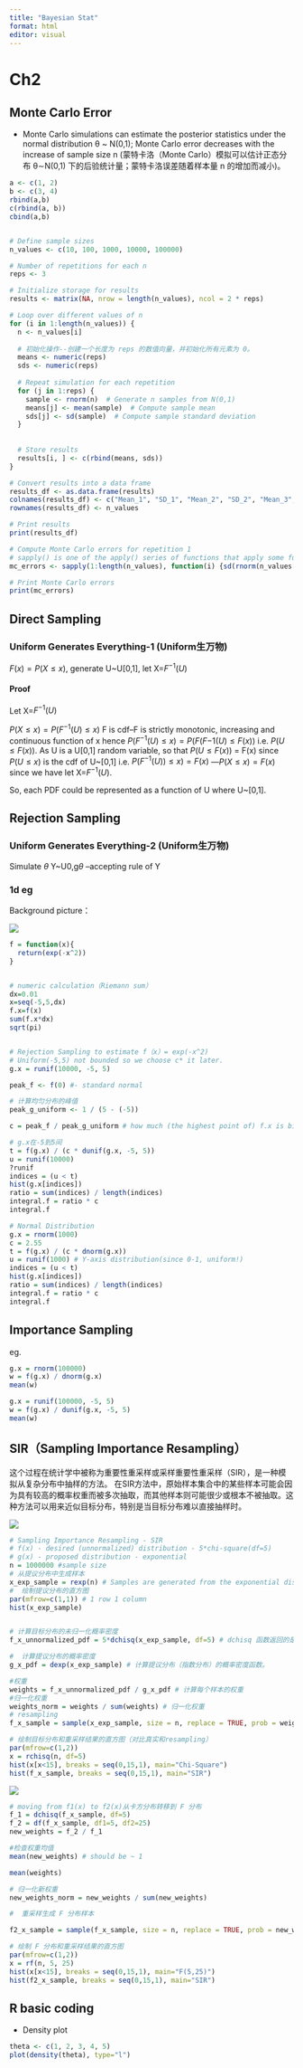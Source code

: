 ```yaml
---
title: "Bayesian Stat"
format: html
editor: visual
---
```


# Ch2

## Monte Carlo Error

-   Monte Carlo simulations can estimate the posterior statistics under the normal distribution θ \~ N(0,1); Monte Carlo error decreases with the increase of sample size n (蒙特卡洛（Monte Carlo）模拟可以估计正态分布 θ∼N(0,1) 下的后验统计量；蒙特卡洛误差随着样本量 n 的增加而减小)。

```r


a <- c(1, 2)
b <- c(3, 4)
rbind(a,b)
c(rbind(a, b))
cbind(a,b)


# Define sample sizes
n_values <- c(10, 100, 1000, 10000, 100000)

# Number of repetitions for each n
reps <- 3

# Initialize storage for results
results <- matrix(NA, nrow = length(n_values), ncol = 2 * reps)

# Loop over different values of n
for (i in 1:length(n_values)) {
  n <- n_values[i]
  
  # 初始化操作--创建一个长度为 reps 的数值向量，并初始化所有元素为 0。
  means <- numeric(reps) 
  sds <- numeric(reps)
  
  # Repeat simulation for each repetition
  for (j in 1:reps) {
    sample <- rnorm(n)  # Generate n samples from N(0,1)
    means[j] <- mean(sample)  # Compute sample mean
    sds[j] <- sd(sample)  # Compute sample standard deviation
  }
  
  
  # Store results 
  results[i, ] <- c(rbind(means, sds))
}

# Convert results into a data frame
results_df <- as.data.frame(results)
colnames(results_df) <- c("Mean_1", "SD_1", "Mean_2", "SD_2", "Mean_3", "SD_3")
rownames(results_df) <- n_values

# Print results
print(results_df)

# Compute Monte Carlo errors for repetition 1
# sapply() is one of the apply() series of functions that apply some function to each element of a list or vector and return the vector.
mc_errors <- sapply(1:length(n_values), function(i) {sd(rnorm(n_values[i])) / sqrt(n_values[i])})  

# Print Monte Carlo errors
print(mc_errors)

```

## Direct Sampling

### Uniform Generates Everything-1 (Uniform生万物)

$F(x)=P(X\leq x)$, generate U\~U\[0,1\], let X=$F^{-1}(U)$

#### Proof

Let X=$F^{-1}(U)$

$P(X\leq x) = P(F^{-1}(U)\leq x)$ F is cdf--F is strictly monotonic, increasing and continuous function of x hence $P(F^{-1}(U)\leq x)=P(F(F{-1}(U)\leq F(x))$ i.e. $P(U\leq F(x))$. As U is a U\[0,1\] random variable, so that $P(U\leq F(x))$ = F(x) since $P(U\leq x)$ is the cdf of U\~\[0,1\] i.e. $P(F^{-1}(U)) \leq x)=F(x)$ ---$P(X\leq x) = F(x)$ since we have let X=$F^{-1}(U)$.

So, each PDF could be represented as a function of U where U\~\[0,1\].

## Rejection Sampling

### Uniform Generates Everything-2 (Uniform生万物)

Simulate $\theta$ Y\~U0,g$\theta$ --accepting rule of Y

### 1d eg

Background picture：

![](images/clipboard-85383824.png)

```r
f = function(x){
  return(exp(-x^2))
}


# numeric calculation（Riemann sum）
dx=0.01
x=seq(-5,5,dx)
f.x=f(x)
sum(f.x*dx)
sqrt(pi)


# Rejection Sampling to estimate f（x）= exp(-x^2)
# Uniform(-5,5) not bounded so we choose c* it later.
g.x = runif(10000, -5, 5)

peak_f <- f(0) #- standard normal

# 计算均匀分布的峰值
peak_g_uniform <- 1 / (5 - (-5))

c = peak_f / peak_g_uniform # how much (the highest point of) f.x is bigger than g.x

# g.x在-5到5间
t = f(g.x) / (c * dunif(g.x, -5, 5))
u = runif(10000)
?runif
indices = (u < t)
hist(g.x[indices])
ratio = sum(indices) / length(indices)
integral.f = ratio * c
integral.f

# Normal Distribution
g.x = rnorm(1000)
c = 2.55
t = f(g.x) / (c * dnorm(g.x))
u = runif(1000) # Y-axis distribution(since 0-1, uniform!)
indices = (u < t)
hist(g.x[indices])
ratio = sum(indices) / length(indices)
integral.f = ratio * c
integral.f

```

## Importance Sampling

eg.

```r
g.x = rnorm(100000)
w = f(g.x) / dnorm(g.x)
mean(w)

g.x = runif(100000, -5, 5)
w = f(g.x) / dunif(g.x, -5, 5)
mean(w)
```

## SIR（Sampling Importance Resampling）

这个过程在统计学中被称为重要性重采样或采样重要性重采样（SIR），是一种模拟从复杂分布中抽样的方法。 在SIR方法中，原始样本集合中的某些样本可能会因为具有较高的概率权重而被多次抽取，而其他样本则可能很少或根本不被抽取。这种方法可以用来近似目标分布，特别是当目标分布难以直接抽样时。

![](images/clipboard-726327136.png)

```r
# Sampling Importance Resampling - SIR
# f(x) - desired (unnormalized) distribution - 5*chi-square(df=5)
# g(x) - proposed distribution - exponential
n = 1000000 #sample size
# 从提议分布中生成样本
x_exp_sample = rexp(n) # Samples are generated from the exponential distribution as a proposed distribution.
#  绘制提议分布的直方图
par(mfrow=c(1,1)) # 1 row 1 column
hist(x_exp_sample) 


# 计算目标分布的未归一化概率密度
f_x_unnormalized_pdf = 5*dchisq(x_exp_sample, df=5) # dchisq 函数返回的是概率密度值，而不是概率值（即未归一化的概率值），所以这里乘以5（或其他常数）是为了得到未归一化的卡方分布的概率密度值。f_x_unnormalized_pdf存储了每个指数分布样本点在自由度为5的卡方分布下的未归一化概率密度值

#  计算提议分布的概率密度
g_x_pdf = dexp(x_exp_sample) # 计算提议分布（指数分布）的概率密度函数。

#权重
weights = f_x_unnormalized_pdf / g_x_pdf # 计算每个样本的权重
#归一化权重
weights_norm = weights / sum(weights) # 归一化权重
# resampling
f_x_sample = sample(x_exp_sample, size = n, replace = TRUE, prob = weights_norm) 

# 绘制目标分布和重采样结果的直方图（对比真实和resampling）
par(mfrow=c(1,2))
x = rchisq(n, df=5)
hist(x[x<15], breaks = seq(0,15,1), main="Chi-Square")
hist(f_x_sample, breaks = seq(0,15,1), main="SIR")


```

![](images/clipboard-2862992679.png)

```r
# moving from f1(x) to f2(x)从卡方分布转移到 F 分布
f_1 = dchisq(f_x_sample, df=5)
f_2 = df(f_x_sample, df1=5, df2=25)
new_weights = f_2 / f_1

#检查权重均值
mean(new_weights) # should be ~ 1

mean(weights)

# 归一化新权重
new_weights_norm = new_weights / sum(new_weights)

#  重采样生成 F 分布样本

f2_x_sample = sample(f_x_sample, size = n, replace = TRUE, prob = new_weights_norm)

# 绘制 F 分布和重采样结果的直方图
par(mfrow=c(1,2))
x = rf(n, 5, 25)
hist(x[x<15], breaks = seq(0,15,1), main="F(5,25)")
hist(f2_x_sample, breaks = seq(0,15,1), main="SIR")
```

## R basic coding

-   Density plot

```r
theta <- c(1, 2, 3, 4, 5)
plot(density(theta), type="l")
```
